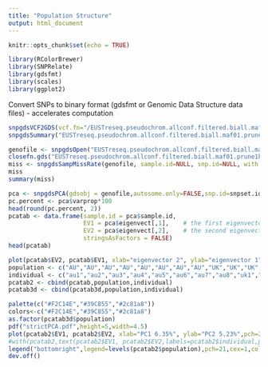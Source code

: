 ```yaml
---
title: "Population Structure"
output: html_document
---
```


```r
knitr::opts_chunk$set(echo = TRUE)
```


```r
library(RColorBrewer)
library(SNPRelate)
library(gdsfmt)
library(scales)
library(ggplot2)
```


Convert SNPs to binary format (gdsfmt or Genomic Data Structure data files) - accelerates computation
```r
snpgdsVCF2GDS(vcf.fn="/EUSTreseq.pseudochrom.allconf.filtered.biall.maf01.prune1kb.vcf", out.fn="EUSTreseq.pseudochrom.allconf.filtered.biall.maf01.prune1kb.gds",method = c("biallelic.only"),compress.annotation="ZIP.max", snpfirstdim=FALSE, verbose=TRUE)
snpgdsSummary("EUSTreseq.pseudochrom.allconf.filtered.biall.maf01.prune1kb.gds")

genofile <- snpgdsOpen("EUSTreseq.pseudochrom.allconf.filtered.biall.maf01.prune1kb.gds")
closefn.gds("EUSTreseq.pseudochrom.allconf.filtered.biall.maf01.prune1kb.gds")
miss <- snpgdsSampMissRate(genofile, sample.id=NULL, snp.id=NULL, with.id=TRUE)
miss
summary(miss)
```


```r
pca <- snpgdsPCA(gdsobj = genofile,autosome.only=FALSE,snp.id=snpset.id)
pc.percent <- pca$varprop*100
head(round(pc.percent, 2))
pcatab <- data.frame(sample.id = pca$sample.id,
                     EV1 = pca$eigenvect[,1],    # the first eigenvector
                     EV2 = pca$eigenvect[,2],    # the second eigenvector
                     stringsAsFactors = FALSE)
head(pcatab)
```


```r
plot(pcatab$EV2, pcatab$EV1, xlab="eigenvector 2", ylab="eigenvector 1")
population <- c("AU","AU","AU","AU","AU","AU","AU","AU","UK","UK","UK","UK","UK","UK","UK","UK","US","US","US","US","US","US","US")
individual <- c("au1","au2","au3","au4","au5","au6","au7","au8","uk1","uk2","uk3","uk4","uk5","uk6","uk7","uk8","us1","us2","us4","us5","us6","us7","us8")
pcatab2 <- cbind(pcatab,population,individual)
pcatab3d <- cbind(pcatab3d,population,individual)
```


```r
palette(c("#F2C14E","#39C855","#2c81a8"))
colors<-c("#F2C14E","#39C855","#2c81a8")
as.factor(pcatab3d$population)
pdf("strictPCA.pdf",height=5,width=4.5)
plot(pcatab2$EV1, pcatab2$EV2, xlab="PC1 6.35%", ylab="PC2 5.23%",pch=21,col="black",bg=pcatab2$population,cex=1,main="PCA 22,713 unlinked SNPs")
#with(pcatab2,text(pcatab2$EV1, pcatab2$EV2,labels=pcatab2$individual,pos=3,cex=0.8))
legend("bottomright",legend=levels(pcatab2$population),pch=21,cex=1,col=c("black"),pt.bg=colors,bty="n")
dev.off()
```